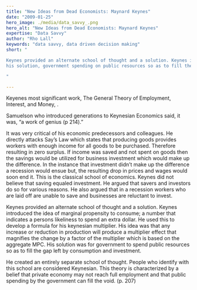 ```yaml
---
title: "New Ideas from Dead Economists: Maynard Keynes"
date: "2009-01-25"
hero_image: ./media/data_savvy_.png
hero_alt: "New Ideas from Dead Economists: Maynard Keynes"
expertise: "Data Savvy"
author: "Rho Lall"
keywords: "data savvy, data driven decision making"
short: "

Keynes provided an alternate school of thought and a solution. Keynes introduced the idea of marginal propensity to consume; a number that indicates a persons likeliness to spend an extra dollar. He used this to develop
his solution, government spending on public resources so as to fill the gap left by consumption and investment.

"

---
```


Keyenes most significant work, The General Theory of Employment, Interest, and Money, .

Samuelson who introduced generations to Keynesian Economics said, it was, “a work of genius (p 214).”

It was very critical of his economic predecessors and colleagues. He directly attacks Say’s Law which states that producing goods provides workers with enough income for all goods to be purchased. Therefore resulting in zero surplus. If income was saved and not spent on goods then the savings would be utilized for business investment which would make up the difference. In the instance that investment didn’t make up the difference a recession would ensue but, the resulting drop in prices and wages would soon end it. This is the classical school of economics. Keynes did not believe that saving equaled investment. He argued that savers and investors do so for various reasons. He also argued that in a recession workers who are laid off are unable to save and businesses are reluctant to invest.

Keynes provided an alternate school of thought and a solution. Keynes introduced the idea of marginal propensity to consume; a number that indicates a persons likeliness to spend an extra dollar. He used this to develop a formula for his keynesian multiplier. His idea was that any increase or reduction in production will produce a multiplier effect that magnifies the change by a factor of the multiplier which is based on the aggregate MPC. His solution was for government to spend public resources so as to fill the gap left by consumption and investment.

He created an entirely separate school of thought. People who identify with this school are considered Keynesian. This theory is characterized by a belief that private economy may not reach full employment and that public spending by the government can fill the void. (p. 207)